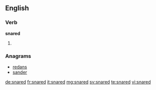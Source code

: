 ==English==

===Verb===
'''snared'''

# {{past of|snare}}

===Anagrams===
* [[redans#English|redans]]
* [[sander#English|sander]]

[[de:snared]]
[[fr:snared]]
[[it:snared]]
[[mg:snared]]
[[sv:snared]]
[[te:snared]]
[[vi:snared]]